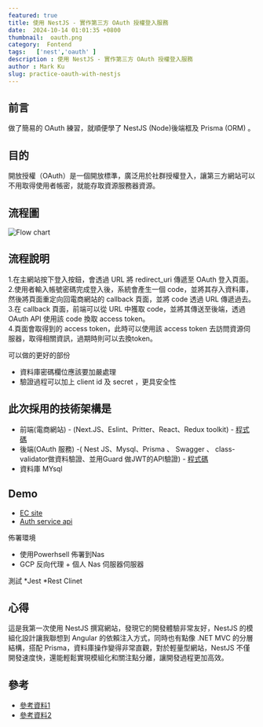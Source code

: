 ```yaml
---
featured: true
title: 使用 NestJS - 實作第三方 OAuth 授權登入服務
date:  2024-10-14 01:01:35 +0800
thumbnail:  oauth.png
category:  Fontend
tags:   ['nest','oauth' ]
description : 使用 NestJS - 實作第三方 OAuth 授權登入服務
author : Mark Ku
slug: practice-oauth-with-nestjs
---
```

## 前言
做了簡易的 OAuth 練習，就順便學了 NestJS (Node)後端框及 Prisma (ORM) 。

## 目的
開放授權（OAuth）是一個開放標準，廣泛用於社群授權登入，讓第三方網站可以不用取得使用者帳密，就能存取資源服務器資源。

## 流程圖
![Flow chart](flow-chart.png)

## 流程說明
1.在主網站按下登入按鈕，會透過 URL 將 redirect_uri 傳遞至 OAuth 登入頁面。  
2.使用者輸入帳號密碼完成登入後，系統會產生一個 code，並將其存入資料庫，然後將頁面重定向回電商網站的 callback 頁面，並將 code 透過 URL 傳遞過去。  
3.在 callback 頁面，前端可以從 URL 中獲取 code，並將其傳送至後端，透過 OAuth API 使用該 code 換取 access token。  
4.頁面會取得到的 access token，此時可以使用該 access token 去訪問資源伺服器，取得相關資訊，過期時則可以去換token。  

可以做的更好的部份
* 資料庫密碼欄位應該要加嚴處理 
* 驗證過程可以加上 client id 及 secret ，更具安全性

## 此次採用的技術架構是
* 前端(電商網站) - (Next.JS、Eslint、Pritter、React、Redux toolkit) - [程式碼](https://github.com/markku636/oauth.nextjs)
* 後端(OAuth 服務) -( Nest JS、Mysql、Prisma 、 Swagger 、 class-validator做資料驗證、並用Guard 做JWT的API驗證) - [程式碼](https://github.com/markku636/oauth.nest.api)
* 資料庫 MYsql

## Demo 
* [EC site](https://oauth-nextjs.letgo.com.tw)
* [Auth service api](https://oauth-nestjs-api.letgo.com.tw)

佈署環境
* 使用Powerhsell 佈署到Nas 
* GCP 反向代理 + 個人 Nas 伺服器伺服器

測試
*Jest
*Rest Clinet 

## 心得 
這是我第一次使用 NestJS 撰寫網站，發現它的開發體驗非常友好，NestJS 的模組化設計讓我聯想到 Angular 的依賴注入方式，同時也有點像 .NET MVC 的分層結構，搭配 Prisma，資料庫操作變得非常直觀，對於輕量型網站，NestJS 不僅開發速度快，還能輕鬆實現模組化和關注點分離，讓開發過程更加高效。

## 參考
* [參考資料1](https://docs.guandata.com/article/1/566167986377850880.html)
* [參考資料2](https://apifox.com/help/best-practices/how-to-test-oauth-2.0/)